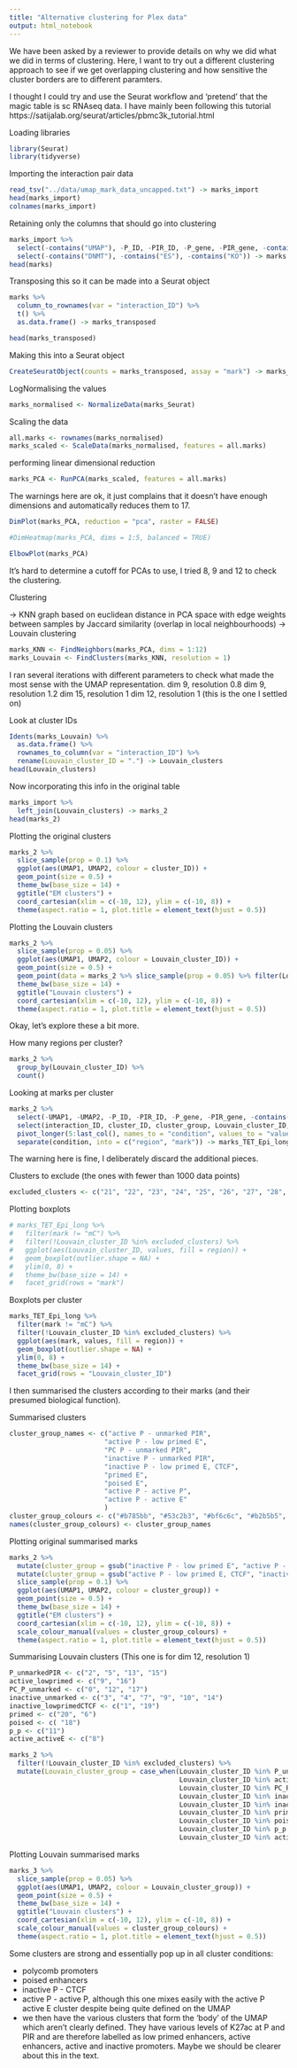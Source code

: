 ```yaml
---
title: "Alternative clustering for Plex data"
output: html_notebook
---
```


We have been asked by a reviewer to provide details on why we did what we did in terms of clustering. Here, I want to try out a different clustering approach to see if we get overlapping clustering and how sensitive the cluster borders are to different paramters.

I thought I could try and use the Seurat workflow and 'pretend' that the magic table is sc RNAseq data.
I have mainly been following this tutorial https://satijalab.org/seurat/articles/pbmc3k_tutorial.html

Loading libraries

```r
library(Seurat)
library(tidyverse)
```

Importing the interaction pair data

```r
read_tsv("../data/umap_mark_data_uncapped.txt") -> marks_import
head(marks_import)
colnames(marks_import)
```
Retaining only the columns that should go into clustering

```r
marks_import %>% 
  select(-contains("UMAP"), -P_ID, -PIR_ID, -P_gene, -PIR_gene, -contains("Input"), -cluster_ID, -cluster_group) %>% # the labels and marks I don't want
  select(-contains("DNMT"), -contains("ES"), -contains("KO")) -> marks # limiting to Epi and TET and WT
head(marks)
```
Transposing this so it can be made into a Seurat object

```r
marks %>% 
  column_to_rownames(var = "interaction_ID") %>% 
  t() %>% 
  as.data.frame() -> marks_transposed

head(marks_transposed)
```


Making this into a Seurat object

```r
CreateSeuratObject(counts = marks_transposed, assay = "mark") -> marks_Seurat
```

LogNormalising the values

```r
marks_normalised <- NormalizeData(marks_Seurat)
```

Scaling the data

```r
all.marks <- rownames(marks_normalised)
marks_scaled <- ScaleData(marks_normalised, features = all.marks)
```

performing linear dimensional reduction

```r
marks_PCA <- RunPCA(marks_scaled, features = all.marks)
```

The warnings here are ok, it just complains that it doesn't have enough dimensions and automatically reduces them to 17.
```r
DimPlot(marks_PCA, reduction = "pca", raster = FALSE)
```

```r
#DimHeatmap(marks_PCA, dims = 1:5, balanced = TRUE)
```
```r
ElbowPlot(marks_PCA)
```
It's hard to determine a cutoff for PCAs to use, I tried 8, 9 and 12 to check the clustering.

Clustering

-> KNN graph based on euclidean distance in PCA space with edge weights between samples by Jaccard similarity (overlap in local neighbourhoods)
-> Louvain clustering 

```r
marks_KNN <- FindNeighbors(marks_PCA, dims = 1:12)
marks_Louvain <- FindClusters(marks_KNN, resolution = 1)
```

I ran several iterations with different parameters to check what made the most sense with the UMAP representation.
dim 9, resolution 0.8
dim 9, resolution 1.2
dim 15, resolution 1
dim 12, resolution 1 (this is the one I settled on)


Look at cluster IDs

```r
Idents(marks_Louvain) %>% 
  as.data.frame() %>% 
  rownames_to_column(var = "interaction_ID") %>% 
  rename(Louvain_cluster_ID = ".") -> Louvain_clusters
head(Louvain_clusters)
```

Now incorporating this info in the original table

```r
marks_import %>% 
  left_join(Louvain_clusters) -> marks_2
head(marks_2)
```

Plotting the original clusters

```r
marks_2 %>% 
  slice_sample(prop = 0.1) %>% 
  ggplot(aes(UMAP1, UMAP2, colour = cluster_ID)) +
  geom_point(size = 0.5) +
  theme_bw(base_size = 14) +
  ggtitle("EM clusters") +
  coord_cartesian(xlim = c(-10, 12), ylim = c(-10, 8)) +
  theme(aspect.ratio = 1, plot.title = element_text(hjust = 0.5))
```
Plotting the Louvain clusters

```r
marks_2 %>% 
  slice_sample(prop = 0.05) %>% 
  ggplot(aes(UMAP1, UMAP2, colour = Louvain_cluster_ID)) +
  geom_point(size = 0.5) +
  geom_point(data = marks_2 %>% slice_sample(prop = 0.05) %>% filter(Louvain_cluster_ID == 19), size = 0.5, colour = "black") +
  theme_bw(base_size = 14) +
  ggtitle("Louvain clusters") +
  coord_cartesian(xlim = c(-10, 12), ylim = c(-10, 8)) +
  theme(aspect.ratio = 1, plot.title = element_text(hjust = 0.5))
```

Okay, let's explore these a bit more.

How many regions per cluster?

```r
marks_2 %>% 
  group_by(Louvain_cluster_ID) %>% 
  count()
```
Looking at marks per cluster

```r
marks_2 %>% 
  select(-UMAP1, -UMAP2, -P_ID, -PIR_ID, -P_gene, -PIR_gene, -contains("DNMT"), -contains("ES"), -contains("Input"), -contains("KO"), -contains("CHiC")) %>% 
  select(interaction_ID, cluster_ID, cluster_group, Louvain_cluster_ID, everything()) %>% 
  pivot_longer(5:last_col(), names_to = "condition", values_to = "values") %>% 
  separate(condition, into = c("region", "mark")) -> marks_TET_Epi_long
```
The warning here is fine, I deliberately discard the additional pieces.

Clusters to exclude (the ones with fewer than 1000 data points)

```r
excluded_clusters <- c("21", "22", "23", "24", "25", "26", "27", "28", "29", "30")
```


Plotting boxplots 

```r
# marks_TET_Epi_long %>% 
#   filter(mark != "mC") %>% 
#   filter(!Louvain_cluster_ID %in% excluded_clusters) %>% 
#   ggplot(aes(Louvain_cluster_ID, values, fill = region)) +
#   geom_boxplot(outlier.shape = NA) +
#   ylim(0, 8) +
#   theme_bw(base_size = 14) +
#   facet_grid(rows = "mark")
```


Boxplots per cluster

```r
marks_TET_Epi_long %>% 
  filter(mark != "mC") %>% 
  filter(!Louvain_cluster_ID %in% excluded_clusters) %>% 
  ggplot(aes(mark, values, fill = region)) +
  geom_boxplot(outlier.shape = NA) +
  ylim(0, 8) +
  theme_bw(base_size = 14) +
  facet_grid(rows = "Louvain_cluster_ID")
```
I then summarised the clusters according to their marks (and their presumed biological function).


Summarised clusters

```r
cluster_group_names <- c("active P - unmarked PIR",
                        "active P - low primed E",
                        "PC P - unmarked PIR",
                        "inactive P - unmarked PIR",
                        "inactive P - low primed E, CTCF",
                        "primed E",
                        "poised E",
                        "active P - active P",
                        "active P - active E"
                        )
cluster_group_colours <- c("#b785bb", "#53c2b3", "#bf6c6c", "#b2b5b5", "#741113", "#eaca48", "#ca3526", "#91c740", "#252d37")
names(cluster_group_colours) <- cluster_group_names
```

Plotting original summarised marks

```r

marks_2 %>% 
  mutate(cluster_group = gsub("inactive P - low primed E", "active P - low primed E", cluster_group)) %>% 
  mutate(cluster_group = gsub("active P - low primed E, CTCF", "inactive P - low primed E, CTCF", cluster_group)) %>% 
  slice_sample(prop = 0.1) %>% 
  ggplot(aes(UMAP1, UMAP2, colour = cluster_group)) +
  geom_point(size = 0.5) +
  theme_bw(base_size = 14) +
  ggtitle("EM clusters") +
  coord_cartesian(xlim = c(-10, 12), ylim = c(-10, 8)) +
  scale_colour_manual(values = cluster_group_colours) +
  theme(aspect.ratio = 1, plot.title = element_text(hjust = 0.5))
```


Summarising Louvain clusters
(This one is for dim 12, resolution 1)

```r
P_unmarkedPIR <- c("2", "5", "13", "15")
active_lowprimed <- c("9", "16")
PC_P_unmarked <- c("0", "12", "17")
inactive_unmarked <- c("3", "4", "7", "9", "10", "14")
inactive_lowprimedCTCF <- c("1", "19")
primed <- c("20", "6")
poised <- c( "18")
p_p <- c("11")
active_activeE <- c("8")
```


```r
marks_2 %>% 
  filter(!Louvain_cluster_ID %in% excluded_clusters) %>% 
  mutate(Louvain_cluster_group = case_when(Louvain_cluster_ID %in% P_unmarkedPIR ~ "active P - unmarked PIR",
                                           Louvain_cluster_ID %in% active_lowprimed ~ "active P - low primed E",
                                           Louvain_cluster_ID %in% PC_P_unmarked ~ "PC P - unmarked PIR",
                                           Louvain_cluster_ID %in% inactive_unmarked ~ "inactive P - unmarked PIR",
                                           Louvain_cluster_ID %in% inactive_lowprimedCTCF ~ "inactive P - low primed E, CTCF",
                                           Louvain_cluster_ID %in% primed ~ "primed E",
                                           Louvain_cluster_ID %in% poised ~ "poised E",
                                           Louvain_cluster_ID %in% p_p ~ "active P - active P",
                                           Louvain_cluster_ID %in% active_activeE ~ "active P - active E")) -> marks_3
```

Plotting Louvain summarised marks

```r
marks_3 %>% 
  slice_sample(prop = 0.05) %>% 
  ggplot(aes(UMAP1, UMAP2, colour = Louvain_cluster_group)) +
  geom_point(size = 0.5) +
  theme_bw(base_size = 14) +
  ggtitle("Louvain clusters") +
  coord_cartesian(xlim = c(-10, 12), ylim = c(-10, 8)) +
  scale_colour_manual(values = cluster_group_colours) +
  theme(aspect.ratio = 1, plot.title = element_text(hjust = 0.5))
```

Some clusters are strong and essentially pop up in all cluster conditions:

- polycomb promoters
- poised enhancers
- inactive P - CTCF
- active P - active P, although this one mixes easily with the active P active E cluster despite being quite defined on the UMAP
- we then have the various clusters that form the 'body' of the UMAP which aren't clearly defined. They have various levels of K27ac at P and PIR and are therefore labelled as low primed enhancers, active enhancers, active and inactive promoters. Maybe we should be clearer about this in the text.

